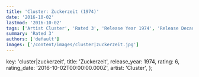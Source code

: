 ```yaml
---
title: 'Cluster: Zuckerzeit (1974)'
date: '2016-10-02'
lastmod: '2016-10-02'
tags: ['Artist Cluster', 'Rated 3', 'Release Year 1974', 'Release Decade 1970']
summary: 'Rated 3'
authors: ['default']
images: ['/content/images/cluster|zuckerzeit.jpg']
---
```


  key: 'cluster|zuckerzeit',
  title: 'Zuckerzeit',
  release_year: 1974,
  rating: 6,
  rating_date: '2016-10-02T00:00:00.000Z',
  artist: 'Cluster',
};

<MusicRating data={data} />
